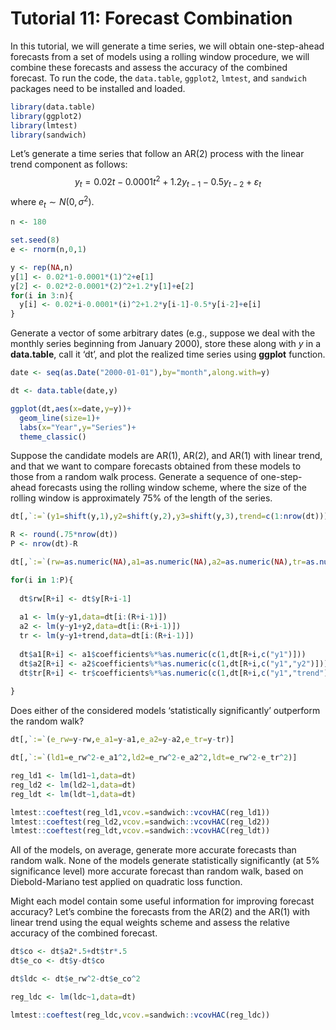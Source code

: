 # Tutorial 11: Forecast Combination {-}

In this tutorial, we will generate a time series, we will obtain one-step-ahead forecasts from a set of models using a rolling window procedure, we will combine these forecasts and assess the accuracy of the combined forecast. To run the code, the `data.table`, `ggplot2`, `lmtest`, and `sandwich` packages need to be installed and loaded.

```r
library(data.table)
library(ggplot2)
library(lmtest)
library(sandwich)
```

Let's generate a time series that follow an AR(2) process with the linear trend component as follows: 
$$y_t = 0.02t-0.0001t^2+1.2y_{t-1}-0.5y_{t-2}+\varepsilon_t$$
where $e_{t} \sim N(0,\sigma^2)$. 

```r
n <- 180

set.seed(8)
e <- rnorm(n,0,1)

y <- rep(NA,n)
y[1] <- 0.02*1-0.0001*(1)^2+e[1]
y[2] <- 0.02*2-0.0001*(2)^2+1.2*y[1]+e[2]
for(i in 3:n){
  y[i] <- 0.02*i-0.0001*(i)^2+1.2*y[i-1]-0.5*y[i-2]+e[i]
}
```

Generate a vector of some arbitrary dates (e.g., suppose we deal with the monthly series beginning from January 2000), store these along with $y$ in a **data.table**, call it 'dt', and plot the realized time series using **ggplot** function.

```r
date <- seq(as.Date("2000-01-01"),by="month",along.with=y)

dt <- data.table(date,y)

ggplot(dt,aes(x=date,y=y))+
  geom_line(size=1)+
  labs(x="Year",y="Series")+
  theme_classic()
```

Suppose the candidate models are AR(1), AR(2), and AR(1) with linear trend, and that we want to compare forecasts obtained from these models to those from a random walk process. Generate a sequence of one-step-ahead forecasts using the rolling window scheme, where the size of the rolling window is approximately 75% of the length of the series. 

```r
dt[,`:=`(y1=shift(y,1),y2=shift(y,2),y3=shift(y,3),trend=c(1:nrow(dt)))]

R <- round(.75*nrow(dt))
P <- nrow(dt)-R

dt[,`:=`(rw=as.numeric(NA),a1=as.numeric(NA),a2=as.numeric(NA),tr=as.numeric(NA))]

for(i in 1:P){
  
  dt$rw[R+i] <- dt$y[R+i-1]
  
  a1 <- lm(y~y1,data=dt[i:(R+i-1)])
  a2 <- lm(y~y1+y2,data=dt[i:(R+i-1)])
  tr <- lm(y~y1+trend,data=dt[i:(R+i-1)])
  
  dt$a1[R+i] <- a1$coefficients%*%as.numeric(c(1,dt[R+i,c("y1")]))
  dt$a2[R+i] <- a2$coefficients%*%as.numeric(c(1,dt[R+i,c("y1","y2")]))
  dt$tr[R+i] <- tr$coefficients%*%as.numeric(c(1,dt[R+i,c("y1","trend")]))
  
}

```

Does either of the considered models 'statistically significantly' outperform the random walk?

```r
dt[,`:=`(e_rw=y-rw,e_a1=y-a1,e_a2=y-a2,e_tr=y-tr)]

dt[,`:=`(ld1=e_rw^2-e_a1^2,ld2=e_rw^2-e_a2^2,ldt=e_rw^2-e_tr^2)]

reg_ld1 <- lm(ld1~1,data=dt)
reg_ld2 <- lm(ld2~1,data=dt)
reg_ldt <- lm(ldt~1,data=dt)

lmtest::coeftest(reg_ld1,vcov.=sandwich::vcovHAC(reg_ld1))
lmtest::coeftest(reg_ld2,vcov.=sandwich::vcovHAC(reg_ld2))
lmtest::coeftest(reg_ldt,vcov.=sandwich::vcovHAC(reg_ldt))
```

All of the models, on average, generate more accurate forecasts than random walk. None of the models generate statistically significantly (at 5% significance level) more accurate forecast than random walk, based on Diebold-Mariano test applied on quadratic loss function. 

Might each model contain some useful information for improving forecast accuracy? Let's combine the forecasts from the AR(2) and the AR(1) with linear trend using the equal weights scheme and assess the relative accuracy of the combined forecast.

```r
dt$co <- dt$a2*.5+dt$tr*.5
dt$e_co <- dt$y-dt$co

dt$ldc <- dt$e_rw^2-dt$e_co^2

reg_ldc <- lm(ldc~1,data=dt)

lmtest::coeftest(reg_ldc,vcov.=sandwich::vcovHAC(reg_ldc))
```


